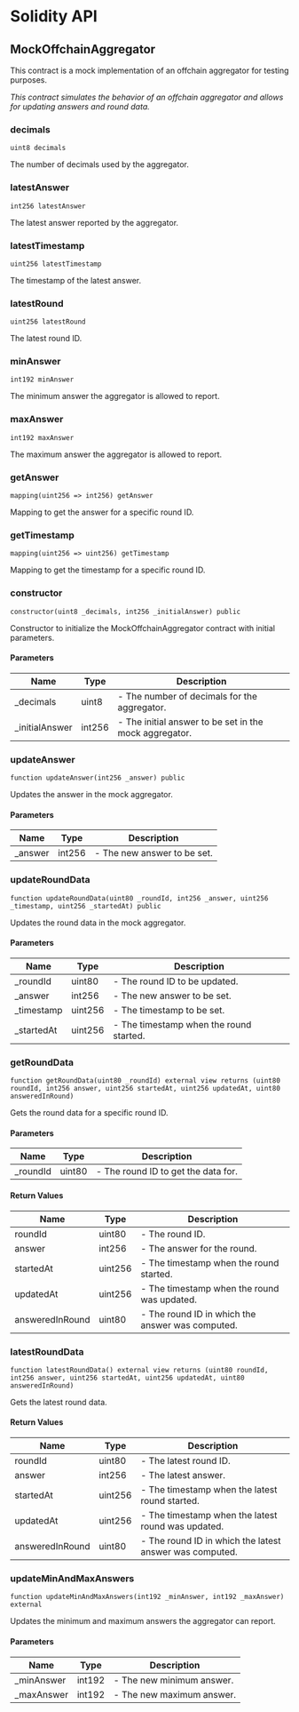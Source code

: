 # Solidity API

## MockOffchainAggregator

This contract is a mock implementation of an offchain aggregator for testing purposes.

_This contract simulates the behavior of an offchain aggregator and allows for updating answers and round data._

### decimals

```solidity
uint8 decimals
```

The number of decimals used by the aggregator.

### latestAnswer

```solidity
int256 latestAnswer
```

The latest answer reported by the aggregator.

### latestTimestamp

```solidity
uint256 latestTimestamp
```

The timestamp of the latest answer.

### latestRound

```solidity
uint256 latestRound
```

The latest round ID.

### minAnswer

```solidity
int192 minAnswer
```

The minimum answer the aggregator is allowed to report.

### maxAnswer

```solidity
int192 maxAnswer
```

The maximum answer the aggregator is allowed to report.

### getAnswer

```solidity
mapping(uint256 => int256) getAnswer
```

Mapping to get the answer for a specific round ID.

### getTimestamp

```solidity
mapping(uint256 => uint256) getTimestamp
```

Mapping to get the timestamp for a specific round ID.

### constructor

```solidity
constructor(uint8 _decimals, int256 _initialAnswer) public
```

Constructor to initialize the MockOffchainAggregator contract with initial parameters.

#### Parameters

| Name | Type | Description |
| ---- | ---- | ----------- |
| _decimals | uint8 | - The number of decimals for the aggregator. |
| _initialAnswer | int256 | - The initial answer to be set in the mock aggregator. |

### updateAnswer

```solidity
function updateAnswer(int256 _answer) public
```

Updates the answer in the mock aggregator.

#### Parameters

| Name | Type | Description |
| ---- | ---- | ----------- |
| _answer | int256 | - The new answer to be set. |

### updateRoundData

```solidity
function updateRoundData(uint80 _roundId, int256 _answer, uint256 _timestamp, uint256 _startedAt) public
```

Updates the round data in the mock aggregator.

#### Parameters

| Name | Type | Description |
| ---- | ---- | ----------- |
| _roundId | uint80 | - The round ID to be updated. |
| _answer | int256 | - The new answer to be set. |
| _timestamp | uint256 | - The timestamp to be set. |
| _startedAt | uint256 | - The timestamp when the round started. |

### getRoundData

```solidity
function getRoundData(uint80 _roundId) external view returns (uint80 roundId, int256 answer, uint256 startedAt, uint256 updatedAt, uint80 answeredInRound)
```

Gets the round data for a specific round ID.

#### Parameters

| Name | Type | Description |
| ---- | ---- | ----------- |
| _roundId | uint80 | - The round ID to get the data for. |

#### Return Values

| Name | Type | Description |
| ---- | ---- | ----------- |
| roundId | uint80 | - The round ID. |
| answer | int256 | - The answer for the round. |
| startedAt | uint256 | - The timestamp when the round started. |
| updatedAt | uint256 | - The timestamp when the round was updated. |
| answeredInRound | uint80 | - The round ID in which the answer was computed. |

### latestRoundData

```solidity
function latestRoundData() external view returns (uint80 roundId, int256 answer, uint256 startedAt, uint256 updatedAt, uint80 answeredInRound)
```

Gets the latest round data.

#### Return Values

| Name | Type | Description |
| ---- | ---- | ----------- |
| roundId | uint80 | - The latest round ID. |
| answer | int256 | - The latest answer. |
| startedAt | uint256 | - The timestamp when the latest round started. |
| updatedAt | uint256 | - The timestamp when the latest round was updated. |
| answeredInRound | uint80 | - The round ID in which the latest answer was computed. |

### updateMinAndMaxAnswers

```solidity
function updateMinAndMaxAnswers(int192 _minAnswer, int192 _maxAnswer) external
```

Updates the minimum and maximum answers the aggregator can report.

#### Parameters

| Name | Type | Description |
| ---- | ---- | ----------- |
| _minAnswer | int192 | - The new minimum answer. |
| _maxAnswer | int192 | - The new maximum answer. |

